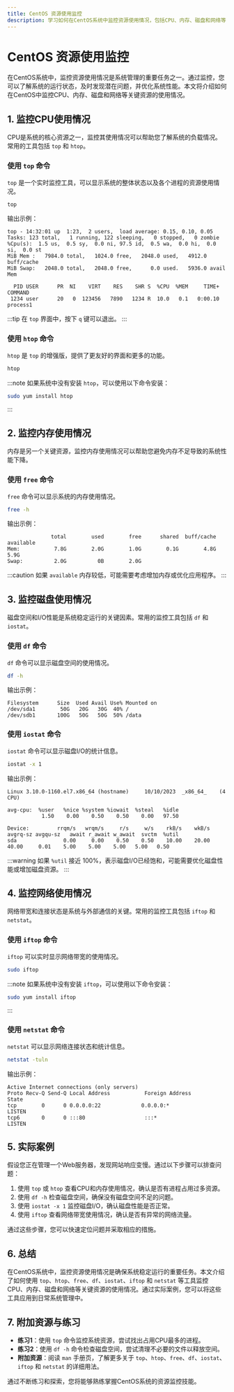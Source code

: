 ```yaml
---
title: CentOS 资源使用监控
description: 学习如何在CentOS系统中监控资源使用情况，包括CPU、内存、磁盘和网络等关键指标。本文适合初学者，提供详细的步骤和实际案例。
---
```


# CentOS 资源使用监控

在CentOS系统中，监控资源使用情况是系统管理的重要任务之一。通过监控，您可以了解系统的运行状态，及时发现潜在问题，并优化系统性能。本文将介绍如何在CentOS中监控CPU、内存、磁盘和网络等关键资源的使用情况。

## 1. 监控CPU使用情况

CPU是系统的核心资源之一，监控其使用情况可以帮助您了解系统的负载情况。常用的工具包括 `top` 和 `htop`。

### 使用 `top` 命令

`top` 是一个实时监控工具，可以显示系统的整体状态以及各个进程的资源使用情况。

```bash
top
```

输出示例：

```
top - 14:32:01 up  1:23,  2 users,  load average: 0.15, 0.10, 0.05
Tasks: 123 total,   1 running, 122 sleeping,   0 stopped,   0 zombie
%Cpu(s):  1.5 us,  0.5 sy,  0.0 ni, 97.5 id,  0.5 wa,  0.0 hi,  0.0 si,  0.0 st
MiB Mem :   7984.0 total,   1024.0 free,   2048.0 used,   4912.0 buff/cache
MiB Swap:   2048.0 total,   2048.0 free,      0.0 used.   5936.0 avail Mem

  PID USER      PR  NI    VIRT    RES    SHR S  %CPU  %MEM     TIME+ COMMAND
 1234 user      20   0  123456   7890   1234 R  10.0   0.1   0:00.10 process1
```

:::tip
在 `top` 界面中，按下 `q` 键可以退出。
:::

### 使用 `htop` 命令

`htop` 是 `top` 的增强版，提供了更友好的界面和更多的功能。

```bash
htop
```

:::note
如果系统中没有安装 `htop`，可以使用以下命令安装：
```bash
sudo yum install htop
```
:::

## 2. 监控内存使用情况

内存是另一个关键资源，监控内存使用情况可以帮助您避免内存不足导致的系统性能下降。

### 使用 `free` 命令

`free` 命令可以显示系统的内存使用情况。

```bash
free -h
```

输出示例：

```
              total        used        free      shared  buff/cache   available
Mem:           7.8G        2.0G        1.0G        0.1G        4.8G        5.9G
Swap:          2.0G          0B        2.0G
```

:::caution
如果 `available` 内存较低，可能需要考虑增加内存或优化应用程序。
:::

## 3. 监控磁盘使用情况

磁盘空间和I/O性能是系统稳定运行的关键因素。常用的监控工具包括 `df` 和 `iostat`。

### 使用 `df` 命令

`df` 命令可以显示磁盘空间的使用情况。

```bash
df -h
```

输出示例：

```
Filesystem      Size  Used Avail Use% Mounted on
/dev/sda1        50G   20G   30G  40% /
/dev/sdb1       100G   50G   50G  50% /data
```

### 使用 `iostat` 命令

`iostat` 命令可以显示磁盘I/O的统计信息。

```bash
iostat -x 1
```

输出示例：

```
Linux 3.10.0-1160.el7.x86_64 (hostname) 	10/10/2023 	_x86_64_	(4 CPU)

avg-cpu:  %user   %nice %system %iowait  %steal   %idle
           1.50    0.00    0.50    0.50    0.00   97.50

Device:         rrqm/s   wrqm/s     r/s     w/s    rkB/s    wkB/s avgrq-sz avgqu-sz   await r_await w_await  svctm  %util
sda               0.00     0.00    0.50    0.50    10.00    20.00    40.00     0.01    5.00    5.00    5.00   5.00   0.50
```

:::warning
如果 `%util` 接近 100%，表示磁盘I/O已经饱和，可能需要优化磁盘性能或增加磁盘资源。
:::

## 4. 监控网络使用情况

网络带宽和连接状态是系统与外部通信的关键。常用的监控工具包括 `iftop` 和 `netstat`。

### 使用 `iftop` 命令

`iftop` 可以实时显示网络带宽的使用情况。

```bash
sudo iftop
```

:::note
如果系统中没有安装 `iftop`，可以使用以下命令安装：
```bash
sudo yum install iftop
```
:::

### 使用 `netstat` 命令

`netstat` 可以显示网络连接状态和统计信息。

```bash
netstat -tuln
```

输出示例：

```
Active Internet connections (only servers)
Proto Recv-Q Send-Q Local Address           Foreign Address         State
tcp        0      0 0.0.0.0:22             0.0.0.0:*               LISTEN
tcp6       0      0 :::80                   :::*                    LISTEN
```

## 5. 实际案例

假设您正在管理一个Web服务器，发现网站响应变慢。通过以下步骤可以排查问题：

1. 使用 `top` 或 `htop` 查看CPU和内存使用情况，确认是否有进程占用过多资源。
2. 使用 `df -h` 检查磁盘空间，确保没有磁盘空间不足的问题。
3. 使用 `iostat -x 1` 监控磁盘I/O，确认磁盘性能是否正常。
4. 使用 `iftop` 查看网络带宽使用情况，确认是否有异常的网络流量。

通过这些步骤，您可以快速定位问题并采取相应的措施。

## 6. 总结

在CentOS系统中，监控资源使用情况是确保系统稳定运行的重要任务。本文介绍了如何使用 `top`、`htop`、`free`、`df`、`iostat`、`iftop` 和 `netstat` 等工具监控CPU、内存、磁盘和网络等关键资源的使用情况。通过实际案例，您可以将这些工具应用到日常系统管理中。

## 7. 附加资源与练习

- **练习1**：使用 `top` 命令监控系统资源，尝试找出占用CPU最多的进程。
- **练习2**：使用 `df -h` 命令检查磁盘空间，尝试清理不必要的文件以释放空间。
- **附加资源**：阅读 `man` 手册页，了解更多关于 `top`、`htop`、`free`、`df`、`iostat`、`iftop` 和 `netstat` 的详细用法。

通过不断练习和探索，您将能够熟练掌握CentOS系统的资源监控技能。